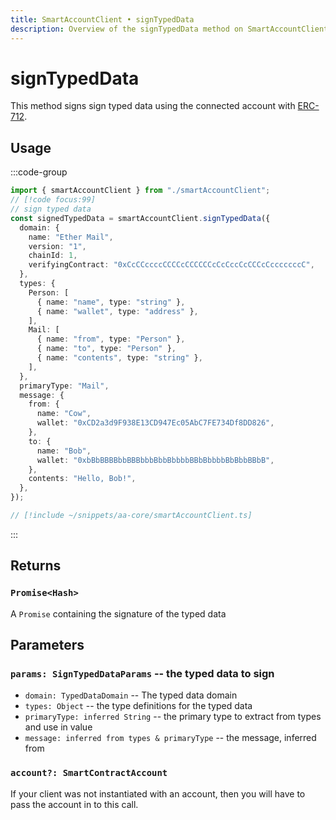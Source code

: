```yaml
---
title: SmartAccountClient • signTypedData
description: Overview of the signTypedData method on SmartAccountClient
---
```


# signTypedData

This method signs sign typed data using the connected account with [ERC-712](https://eips.ethereum.org/EIPS/eip-712).

## Usage

:::code-group

```ts [example.ts]
import { smartAccountClient } from "./smartAccountClient";
// [!code focus:99]
// sign typed data
const signedTypedData = smartAccountClient.signTypedData({
  domain: {
    name: "Ether Mail",
    version: "1",
    chainId: 1,
    verifyingContract: "0xCcCCccccCCCCcCCCCCCcCcCccCcCCCcCcccccccC",
  },
  types: {
    Person: [
      { name: "name", type: "string" },
      { name: "wallet", type: "address" },
    ],
    Mail: [
      { name: "from", type: "Person" },
      { name: "to", type: "Person" },
      { name: "contents", type: "string" },
    ],
  },
  primaryType: "Mail",
  message: {
    from: {
      name: "Cow",
      wallet: "0xCD2a3d9F938E13CD947Ec05AbC7FE734Df8DD826",
    },
    to: {
      name: "Bob",
      wallet: "0xbBbBBBBbbBBBbbbBbbBbbbbBBbBbbbbBbBbbBBbB",
    },
    contents: "Hello, Bob!",
  },
});
```

```ts [smartAccountClient.ts]
// [!include ~/snippets/aa-core/smartAccountClient.ts]
```

:::

## Returns

### `Promise<Hash>`

A `Promise` containing the signature of the typed data

## Parameters

### `params: SignTypedDataParams` -- the typed data to sign

- `domain: TypedDataDomain` -- The typed data domain
- `types: Object` -- the type definitions for the typed data
- `primaryType: inferred String` -- the primary type to extract from types and use in value
- `message: inferred from types & primaryType` -- the message, inferred from

### `account?: SmartContractAccount`

If your client was not instantiated with an account, then you will have to pass the account in to this call.
